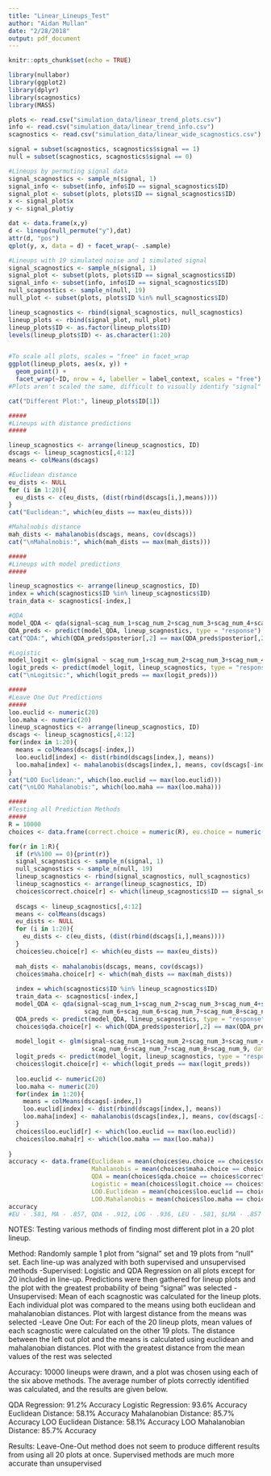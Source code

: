 ```yaml
---
title: "Linear_Lineups_Test"
author: "Aidan Mullan"
date: "2/28/2018"
output: pdf_document
---
```


```r
knitr::opts_chunk$set(echo = TRUE)
```

```r
library(nullabor)
library(ggplot2)
library(dplyr)
library(scagnostics)
library(MASS)

plots <- read.csv("simulation_data/linear_trend_plots.csv")
info <- read.csv("simulation_data/linear_trend_info.csv")
scagnostics <- read.csv("simulation_data/linear_wide_scagnostics.csv")

signal = subset(scagnostics, scagnostics$signal == 1)
null = subset(scagnostics, scagnostics$signal == 0)
```

```r
#Lineups by permuting signal data
signal_scagnostics <- sample_n(signal, 1)
signal_info <- subset(info, info$ID == signal_scagnostics$ID)
signal_plot <- subset(plots, plots$ID == signal_scagnostics$ID)
x <- signal_plot$x
y <- signal_plot$y

dat <- data.frame(x,y)
d <- lineup(null_permute("y"),dat)
attr(d, "pos")
qplot(y, x, data = d) + facet_wrap(~ .sample)
```

```r
#Lineups with 19 simulated noise and 1 simulated signal
signal_scagnostics <- sample_n(signal, 1)
signal_plot <- subset(plots, plots$ID == signal_scagnostics$ID)
signal_info <- subset(info, info$ID == signal_scagnostics$ID)
null_scagnostics <- sample_n(null, 19)
null_plot <- subset(plots, plots$ID %in% null_scagnostics$ID)

lineup_scagnostics <- rbind(signal_scagnostics, null_scagnostics)
lineup_plots <- rbind(signal_plot, null_plot)
lineup_plots$ID <- as.factor(lineup_plots$ID)
levels(lineup_plots$ID) <- as.character(1:20)


#To scale all plots, scales = "free" in facet_wrap
ggplot(lineup_plots, aes(x, y)) +
  geom_point() +
  facet_wrap(~ID, nrow = 4, labeller = label_context, scales = "free") 
#Plots aren't scaled the same, difficult to visually identify "signal"

cat("Different Plot:", lineup_plots$ID[1])
```




```r
#####
#Lineups with distance predictions
#####

lineup_scagnostics <- arrange(lineup_scagnostics, ID)
dscags <- lineup_scagnostics[,4:12]
means <- colMeans(dscags)

#Euclidean distance
eu_dists <- NULL
for (i in 1:20){
  eu_dists <- c(eu_dists, (dist(rbind(dscags[i,],means))))
}
cat("Euclidean:", which(eu_dists == max(eu_dists)))

#Mahalnobis distance
mah_dists <- mahalanobis(dscags, means, cov(dscags))
cat("\nMahalnobis:", which(mah_dists == max(mah_dists)))
```


```r
#####
#Lineups with model predictions
#####

lineup_scagnostics <- arrange(lineup_scagnostics, ID)
index = which(scagnostics$ID %in% lineup_scagnostics$ID)
train_data <- scagnostics[-index,]

#QDA
model_QDA <- qda(signal~scag_num_1+scag_num_2+scag_num_3+scag_num_4+scag_num_5+scag_num_6+scag_num_6+scag_num_7+scag_num_8+scag_num_9, data = train_data)
QDA_preds <- predict(model_QDA, lineup_scagnostics, type = "response")
cat("QDA:", which(QDA_preds$posterior[,2] == max(QDA_preds$posterior[,2])))

#Logistic
model_logit <- glm(signal ~ scag_num_1+scag_num_2+scag_num_3+scag_num_4+scag_num_5+scag_num_6+scag_num_7+scag_num_8+scag_num_9, data = train_data, family = "binomial")
logit_preds <- predict(model_logit, lineup_scagnostics, type = "response")
cat("\nLogitsic:", which(logit_preds == max(logit_preds)))
```

```r
#####
#Leave One Out Predictions
#####
loo.euclid <- numeric(20)
loo.maha <- numeric(20)
lineup_scagnostics <- arrange(lineup_scagnostics, ID)
dscags <- lineup_scagnostics[,4:12]
for(index in 1:20){
  means = colMeans(dscags[-index,])
  loo.euclid[index] <- dist(rbind(dscags[index,], means))
  loo.maha[index] <- mahalanobis(dscags[index,], means, cov(dscags[-index,]))
}
cat("LOO Euclidean:", which(loo.euclid == max(loo.euclid)))
cat("\nLOO Mahalanobis:", which(loo.maha == max(loo.maha)))
```
```r
#####
#Testing all Prediction Methods
#####
R = 10000
choices <- data.frame(correct.choice = numeric(R), eu.choice = numeric(R), maha.choice = numeric(R), qda.choice = numeric(R), logit.choice = numeric(R), loo.euclid = numeric(R), loo.maha = numeric(R))

for(r in 1:R){
  if (r%%100 == 0){print(r)}
  signal_scagnostics <- sample_n(signal, 1)
  null_scagnostics <- sample_n(null, 19)
  lineup_scagnostics <- rbind(signal_scagnostics, null_scagnostics)
  lineup_scagnostics <- arrange(lineup_scagnostics, ID)
  choices$correct.choice[r] <- which(lineup_scagnostics$ID == signal_scagnostics$ID)
  
  dscags <- lineup_scagnostics[,4:12]
  means <- colMeans(dscags)
  eu_dists <- NULL
  for (i in 1:20){
    eu_dists <- c(eu_dists, (dist(rbind(dscags[i,],means))))
  }
  choices$eu.choice[r] <- which(eu_dists == max(eu_dists))
  
  mah_dists <- mahalanobis(dscags, means, cov(dscags))
  choices$maha.choice[r] <- which(mah_dists == max(mah_dists))
  
  index = which(scagnostics$ID %in% lineup_scagnostics$ID)
  train_data <- scagnostics[-index,]
  model_QDA <- qda(signal~scag_num_1+scag_num_2+scag_num_3+scag_num_4+scag_num_5+
                     scag_num_6+scag_num_6+scag_num_7+scag_num_8+scag_num_9, data = train_data)
  QDA_preds <- predict(model_QDA, lineup_scagnostics, type = "response")
  choices$qda.choice[r] <- which(QDA_preds$posterior[,2] == max(QDA_preds$posterior[,2]))
  
  model_logit <- glm(signal~scag_num_1+scag_num_2+scag_num_3+scag_num_4+scag_num_5+
                       scag_num_6+scag_num_7+scag_num_8+scag_num_9, data = train_data, family ="binomial")
  logit_preds <- predict(model_logit, lineup_scagnostics, type = "response")
  choices$logit.choice[r] <- which(logit_preds == max(logit_preds))
  
  loo.euclid <- numeric(20)
  loo.maha <- numeric(20)
  for(index in 1:20){
    means = colMeans(dscags[-index,])
    loo.euclid[index] <- dist(rbind(dscags[index,], means))
    loo.maha[index] <- mahalanobis(dscags[index,], means, cov(dscags[-index,]))
  }
  choices$loo.euclid[r] <- which(loo.euclid == max(loo.euclid))
  choices$loo.maha[r] <- which(loo.maha == max(loo.maha))
  
}
accuracy <- data.frame(Euclidean = mean(choices$eu.choice == choices$correct.choice), 
                       Mahalanobis = mean(choices$maha.choice == choices$correct.choice),
                       QDA = mean(choices$qda.choice == choices$correct.choice),
                       Logistic = mean(choices$logit.choice == choices$correct.choice),
                       LOO.Euclidean = mean(choices$loo.euclid == choices$correct.choice),
                       LOO.Mahalanobis = mean(choices$loo.maha == choices$correct.choice))
accuracy
#EU - .581, MA - .857, QDA - .912, LOG - .936, LEU - .581, $LMA - .857
```
NOTES:
Testing various methods of finding most different plot in a 20 plot lineup.

Method:
Randomly sample 1 plot from "signal" set and 19 plots from "null" set. Each line-up was analyzed with both supervised and unsupervised methods
-Supervised: Logistic and QDA Regression on all plots except for 20 included in line-up. Predictions were then gathered for lineup plots and the plot with the greatest probability of being "signal" was selected
-Unsupervised: Mean of each scagnostic was calculated for the lineup plots. Each individual plot was compared to the means using both euclidean and mahalanobian distances. Plot with largest distance from the means was selected
-Leave One Out: For each of the 20 lineup plots, mean values of each scagnostic were calculated on the other 19 plots. The distance between the left out plot and the means is calculated using euclidean and mahalanobian distances. Plot with the greatest distance from the mean values of the rest was selected

Accuracy:
10000 lineups were drawn, and a plot was chosen using each of the six above methods. The average number of plots correctly identified was calculated, and the results are given below.

QDA Regression: 91.2% Accuracy
Logistic Regression: 93.6% Accuracy
Euclidean Distance: 58.1% Accuracy
Mahalanobian Distance: 85.7% Accuracy
LOO Euclidean Distance: 58.1% Accuracy
LOO Mahalanobian Distance: 85.7% Accuracy

Results:
Leave-One-Out method does not seem to produce different results from using all 20 plots at once. 
Supervised methods are much more accurate than unsupervised

